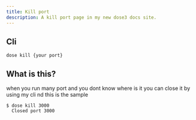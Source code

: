 ```yaml
---
title: Kill port
description: A kill port page in my new dose3 docs site.
---
```



## Cli
```shell
dose kill {your port}
```


## What is this?

when you run many port and you dont know where is it you can close it by using my cli nd this is the sample 

```shell
$ dose kill 3000
  Closed port 3000
```
